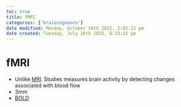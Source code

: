 ```yaml
---
toc: true
title: fMRI
categories: ['braincogneuro']
date modified: Monday, October 10th 2022, 2:02:12 pm
date created: Tuesday, July 26th 2022, 8:33:15 pm
---
```


# fMRI
- Unlike [MRI](MRI.qmd). Studies measures brain activity by detecting changes associated with blood flow
- 3mm
- [BOLD](BOLD.qmd)



